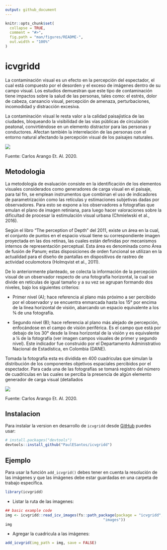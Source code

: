 ```yaml
---
output: github_document
---
```


<!-- README.md is generated from README.Rmd. Please edit that file -->

```r
knitr::opts_chunk$set(
  collapse = TRUE,
  comment = "#>",
  fig.path = "man/figures/README-",
  out.width = "100%"
)
```

# icvgridd

<!-- badges: start -->
<!-- badges: end -->

La contaminación visual es un efecto en la percepción del espectador, el cual está compuesto por el desorden y el exceso de imágenes dentro de su campo visual. Los estudios demuestran que este tipo de contaminación tiene impactos sobre la salud de las personas, tales como: el estrés, dolor de cabeza, cansancio visual, percepción de amenaza, perturbaciones, incomodidad y distracción excesiva.


La contaminación visual le resta valor a la calidad paisajística de las ciudades, bloqueando la visibilidad de las vías públicas de circulación peatonal, convirtiéndose en un elemento distractor para las personas y conductores. Afectan también la interrelación de las personas con el entorno natural afectando la percepción visual de los paisajes naturales.

![](man/images/img_1.png)

Fuente: Carlos Arango Et. Al. 2020.

## Metodologia

La metodología de evaluación consiste en la identificación de los elementos visuales considerados como generadores de carga visual en el paisaje, para tal fin, se emplean instrumentos que combinan el uso de indicadores de parametrización como las retículas y estimaciones subjetivas dadas por observadores. Para esto se expone a los observadores a fotografías que emulan el plano de imagen retiniana, para luego hacer valoraciones sobre la dificultad de procesar la estimulación visual urbana (Chmielwski et al., 2016).

Según el libro “The perception of Depth” del 2011, existe un área en la cual, el conjunto de puntos en el espacio visual tiene su correspondiente imagen proyectada en las dos retinas, las cuales están definidas por mecanismos internos de representación perceptual. Esta área es denominada como Área de fusión de Panum; estas disposiciones de orden funcional se utilizan en la actualidad para el diseño de pantallas en dispositivos de rastreo de actividad oculomotora (Holmqvist et al., 2011).

De lo anteriormente planteado, se colecta la información de la percepción visual de un observador respecto de una fotografía horizontal, la cual se divide en retículas de igual tamaño y a su vez se agrupan formando dos niveles, bajo los siguientes criterios:

- Primer nivel (A); hace referencia al plano más próximo a ser percibido por el observador y se encuentra enmarcada hasta los 15° por encima de la línea horizontal de visión, abarcando un espacio equivalente a los ¾ de una
fotografía.

- Segundo nivel (B); hace referencia al plano más alejado de percepción, enfocándose en el campo de visión periférica. Es el campo que está por debajo de los 30° desde la línea horizontal de la visión y es equivalente a ¼ de la fotografía (ver imagen campos visuales de primer y segundo nivel).
Este indicador fue construido por el Departamento Administrativo Nacional de Estadística, en Colombia (DANE).



Tomada la fotografía esta es dividida en 400 cuadriculas que simulan la distribución de los componentes objetivos espaciales percibidos por el espectador. Para cada una de las fotografías se tomará registro del número de cuadriculas en las cuales se perciba la presencia de algún elemento generador de carga visual (detallados

![](man/images/img_2.png)

Fuente: Carlos Arango Et. Al. 2020.

## Instalacion

Para instalar la version en desarrollo de `icvgridd` desde [GitHub](https://github.com/) puedes usar:

``` r
# install.packages("devtools")
devtools::install_github("PaulESantos/icvgridd")
```

## Ejemplo

Para usar la función `add_icvgrid()` debes tener en cuenta la resolución de las imágenes y que las imágenes debe estar guardadas en una carpeta de trabajo especifica.


```r
library(icvgridd)

```

- Listar la ruta de las imagenes:

```r
## basic example code
img <- icvgridd::read_icv_images(fs::path_package(package = "icvgridd",
                                            "images"))
img
```

- Agregar la cuadricula a las imágenes:

```r
add_icvgrid(img_path = img, save = FALSE)
```


